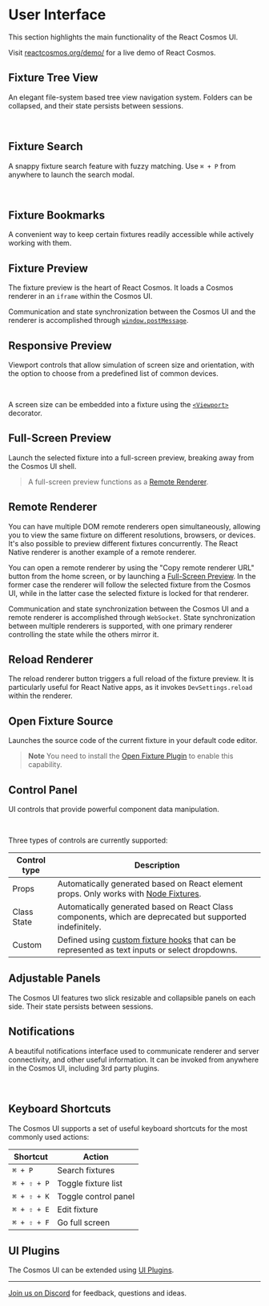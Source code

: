 
# User Interface

This section highlights the main functionality of the React Cosmos UI.

Visit [reactcosmos.org/demo/](https://reactcosmos.org/demo/) for a live demo of React Cosmos.

## Fixture Tree View

An elegant file-system based tree view navigation system. Folders can be collapsed,
and their state persists between sessions.

<br />
<Image
  alt=""
  width={400}
  height={400}
  src="/screenshots/fixture-tree-view.png"
/>

## Fixture Search

A snappy fixture search feature with fuzzy matching. Use `⌘ + P` from anywhere to launch the search modal.

<br />
<Image alt="" width={400} height={400} src="/screenshots/fixture-search.png" />

## Fixture Bookmarks

A convenient way to keep certain fixtures readily accessible while actively working with them.

## Fixture Preview

The fixture preview is the heart of React Cosmos. It loads a Cosmos renderer in an `iframe` within the Cosmos UI.

Communication and state synchronization between the Cosmos UI and the renderer is accomplished through [`window.postMessage`](https://developer.mozilla.org/en-US/docs/Web/API/Window/postMessage).

## Responsive Preview

Viewport controls that allow simulation of screen size and orientation, with the option to choose from a predefined list of common devices.

<br />
<Image
  alt=""
  width={400}
  height={400}
  src="/screenshots/responsive-preview.png"
/>

A screen size can be embedded into a fixture using the [`<Viewport>`](fixtures/ui-controls.md#viewport) decorator.

## Full-Screen Preview

Launch the selected fixture into a full-screen preview, breaking away from the Cosmos UI shell.

> A full-screen preview functions as a [Remote Renderer](#remote-renderer).

## Remote Renderer

You can have multiple DOM remote renderers open simultaneously, allowing you to view the same fixture on different resolutions, browsers, or devices. It's also possible to preview different fixtures concurrently. The React Native renderer is another example of a remote renderer.

You can open a remote renderer by using the "Copy remote renderer URL" button from the home screen, or by launching a [Full-Screen Preview](#full-screen-preview). In the former case the renderer will follow the selected fixture from the Cosmos UI, while in the latter case the selected fixture is locked for that renderer.

Communication and state synchronization between the Cosmos UI and a remote renderer is accomplished through `WebSocket`. State synchronization between multiple renderers is supported, with one primary renderer controlling the state while the others mirror it.

## Reload Renderer

The reload renderer button triggers a full reload of the fixture preview. It is particularly useful for React Native apps, as it invokes `DevSettings.reload` within the renderer.

## Open Fixture Source

Launches the source code of the current fixture in your default code editor.

> **Note** You need to install the [Open Fixture Plugin](../plugins/cosmos-plugins.md#open-fixture-plugin) to enable this capability.

## Control Panel

UI controls that provide powerful component data manipulation.

<br />

<Image alt="" width={400} height={400} src="/screenshots/props-panel.png" />

Three types of controls are currently supported:

| Control type | Description                                                                                                               |
| ------------ | ------------------------------------------------------------------------------------------------------------------------- |
| Props        | Automatically generated based on React element props. Only works with [Node Fixtures](fixtures.md#node-fixtures).         |
| Class State  | Automatically generated based on React Class components, which are deprecated but supported indefinitely.                 |
| Custom       | Defined using [custom fixture hooks](fixtures/ui-controls.md) that can be represented as text inputs or select dropdowns. |

## Adjustable Panels

The Cosmos UI features two slick resizable and collapsible panels on each side. Their state persists between sessions.

## Notifications

A beautiful notifications interface used to communicate renderer and server connectivity, and other useful information. It can be invoked from anywhere in the Cosmos UI, including 3rd party plugins.

<br />
<Image alt="" width={400} height={400} src="/screenshots/notifications.png" />

## Keyboard Shortcuts

The Cosmos UI supports a set of useful keyboard shortcuts for the most commonly used actions:

| Shortcut    | Action               |
| ----------- | -------------------- |
| `⌘ + P`     | Search fixtures      |
| `⌘ + ⇧ + P` | Toggle fixture list  |
| `⌘ + ⇧ + K` | Toggle control panel |
| `⌘ + ⇧ + E` | Edit fixture         |
| `⌘ + ⇧ + F` | Go full screen       |

## UI Plugins

The Cosmos UI can be extended using [UI Plugins](/docs/plugins/ui-plugins.md).

---

[Join us on Discord](https://discord.gg/3X95VgfnW5) for feedback, questions and ideas.
